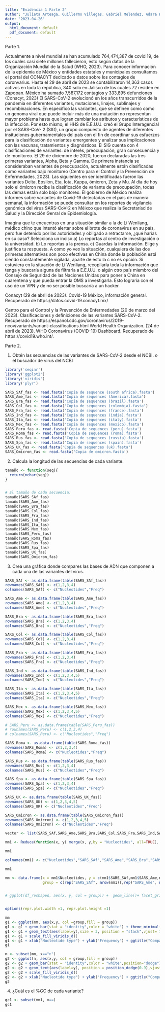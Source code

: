 ---
title: "Evidencia 1 Parte 2"
author: "Julieta Arteaga, Guillermo Villegas, Gabriel Melendez, Adara Pulido,"
date: "2023-04-26"
output:
  html_document: default
  pdf_document: default
---
Parte 1. 

Actualmente a nivel mundial  se han acumulado 764,474,387  de covid 19, de los cuales casi siete millones fallecieron, esto según datos de la Organización Mundial de la Salud (WHO, 2023). Para conocer información  de la epidemia de México y entidades estatales y municipales consultamos el portal del CONACYT dedicado a datos sobre los contagios de coronvarius. Hasta el 29 de abril de 2023 se contabilizaron 14,363 casos activos en toda la república, 340 solo en Jalisco de los cuales 72 residen en Zapopan. México ha sumado 7,587,172 contagios y 333,895 defunciones (Conacyt, 2023)
El SARS-CoV-2 evolucionó en los años transcurridos de la pandemia en diferentes variantes, mutaciones, linajes, sublinajes y recombinaciones. En específico las variantes, que se definen como como un genoma viral que puede incluir más de una mutación no representan mayor problema hasta que logran cambiar los atributos y características de la infección. Por esto mismo, el HHS de E.E.U.U. creó el Grupo Interagencial por el SARS-CoV- 2 (SIG), un grupo compuesto de agentes de diferentes insituciones gubernamentales  del país con el fin de  coordinar sus esfuerzos para la clasificación de variantes emergentes y analizar sus implicaciones con las vacunas, tratamientos y diagnósticos. El SIG cuenta con 4 clasificaciones de variantes: de interés, preocupación, gran consecuencia y de monitoreo. El 29 de diciembre de 2020, fueron declaradas las tres primeras variantes, Alpha, Beta y Gamma. De primera instancia se consideraban variantes de preocupación, actualmente están clasificadas como variantes bajo monitoreo (Centro para el Control y la Prevención de Enfermedades, 2023). Las siguientes en ser identificadas fueron las variantes Delta, Epsilon, Eta, Iota, Kappa, ómicron, Zeta y Mu. Al día de hoy solo el ómicron recibe la clasificación de variante de preocupación, todas las demas están solo bajo monitoreo. El gobierno de México realiza informes sobre variantes de Covid-19 detectadas en el país de manera semanal, la información se puede consultar en los reportes de vigilancia genómica del virus SARS-CoV-2 en Méixco que realiza la Secretaríad de Salud y la Dirección Genral de Epidemiología. 

Imagina que te encuentras en una situación similar a la de Li Wenliang, médico chino que intentó alertar sobre el brote de coronavirus en su país, pero fue detenido por las autoridades y obligado a retractarse, ¿qué harías en su caso? Selecciona un inciso:a) Lo reportas al centro de investigación o la universidad. b) Lo reportas a la prensa. c) Guardas la información. Elige y justifica tu respuesta.
A como yo veo la situación, cualquiera de las dos primeras alternativas son poco efectivas en China donde la población está siendo constantemente vigilada, aparte de esto la c no es opción. Si estuviera en la situación de Li Wenliang, recopilaría toda la información que tenga y buscaría alguna de filtrarla a E.E.U.U. o algún otro país miembro del Consejo de Seguridad de las Naciones Unidas para poner a China en cuarentena y que pueda entrar la OMS a investigarla. Esto lograría con el uso de un VPN y de no ser posible buscaría a un hacker. 

Conacyt (29 de abril de 2023). Covid-19 México, información general. Recuperado de https://datos.covid-19.conacyt.mx/

Centro para el Control y la Prevención de Enfermedades (20 de marzo del 2023). Clasificaciones y definiciones de las variantes SARS-CoV-2. Recuperado de https://espanol.cdc.gov/coronavirus/2019-ncov/variants/variant-classifications.html
World Health Organization. (24 de abril de 2023). WHO Coronavirus (COVID-19) Dashboard. Recuperado de https://covid19.who.int/.


Parte 2.

1. Obtén las secuencias de las variantes de SARS-CoV-2 desde el NCBI. o el buscador de virus del NCBI
```{r}
library('seqinr')
library('ggplot2')
library('viridis')
library('plyr')

SARS_SAf_fas <- read.fasta('Copia de sequence (south africa).fasta')
SARS_Ame_fas <- read.fasta('Copia de sequences (America).fasta')
SARS_Bra_fas <- read.fasta('Copia de sequences (brazil).fasta')
SARS_Col_fas <- read.fasta('Copia de sequences (colombia).fasta')
SARS_Fra_fas <- read.fasta('Copia de sequences (france).fasta')
SARS_Ind_fas <- read.fasta('Copia de sequences (india).fasta')
SARS_Ita_fas <- read.fasta('Copia de sequences (italy).fasta')
SARS_Mex_fas <- read.fasta('Copia de sequences (mexico).fasta')
SARS_Peru_fas <- read.fasta('Copia de sequences (peru).fasta')
SARS_Roma_fas <- read.fasta('Copia de sequences (roma).fasta')
SARS_Rus_fas <- read.fasta('Copia de sequences (russia).fasta')
SARS_Spa_fas <- read.fasta('Copia de sequences (spain).fasta')
SARS_UK_fas <- read.fasta('Copia de sequences (uk).fasta')
SARS_Omicron_fas <- read.fasta('Copia de omicron.fasta')

```
2. Calcula la longitud de las secuencias de cada variante.
```{r}
tamaño <- function(seq){
  return(nchar(seq))
}


# El tamaño de cada secuencia:
tamaño(SARS_SAf_fas)
tamaño(SARS_Ame_fas)
tamaño(SARS_Bra_fas)
tamaño(SARS_Col_fas)
tamaño(SARS_Fra_fas)
tamaño(SARS_Ind_fas)
tamaño(SARS_Ita_fas)
tamaño(SARS_Mex_fas)
tamaño(SARS_Peru_fas)
tamaño(SARS_Roma_fas)
tamaño(SARS_Rus_fas)
tamaño(SARS_Spa_fas)
tamaño(SARS_UK_fas)
tamaño(SARS_Omicron_fas)
```
3. Crea una gráfica donde compares las bases de ADN que componen a cada una de las variantes del virus.
```{r}
SARS_SAf <- as.data.frame(table(SARS_SAf_fas))
rownames(SARS_SAf) <- c(1,2,3,4)
colnames(SARS_SAf) <- c("Nucleotides","Freq")

SARS_Ame <- as.data.frame(table(SARS_Ame_fas))
rownames(SARS_Ame) <- c(1,2,3,4)
colnames(SARS_Ame) <- c("Nucleotides","Freq")

SARS_Bra <- as.data.frame(table(SARS_Bra_fas))
rownames(SARS_Bra) <- c(1,2,3,4)
colnames(SARS_Bra) <- c("Nucleotides","Freq")

SARS_Col <- as.data.frame(table(SARS_Col_fas))
rownames(SARS_Col) <- c(1,2,3,4)
colnames(SARS_Col) <- c("Nucleotides","Freq")

SARS_Fra <- as.data.frame(table(SARS_Fra_fas))
rownames(SARS_Fra) <- c(1,2,3,4)
colnames(SARS_Fra) <- c("Nucleotides","Freq")

SARS_Ind <- as.data.frame(table(SARS_Ind_fas))
rownames(SARS_Ind) <- c(1,2,3,4,5)
colnames(SARS_Ind) <- c("Nucleotides","Freq")

SARS_Ita <- as.data.frame(table(SARS_Ita_fas))
rownames(SARS_Ita) <- c(1,2,3,4,5)
colnames(SARS_Ita) <- c("Nucleotides","Freq")

SARS_Mex <- as.data.frame(table(SARS_Mex_fas))
rownames(SARS_Mex) <- c(1,2,3,4,5)
colnames(SARS_Mex) <- c("Nucleotides","Freq")

# SARS_Peru <- as.data.frame(table(SARS_Peru_fas))
# rownames(SARS_Peru) <- c(1,2,3,4)
# colnames(SARS_Peru) <- c("Nucleotides","Freq")

SARS_Roma <- as.data.frame(table(SARS_Roma_fas))
rownames(SARS_Roma) <- c(1,2,3,4)
colnames(SARS_Roma) <- c("Nucleotides","Freq")

SARS_Rus <- as.data.frame(table(SARS_Rus_fas))
rownames(SARS_Rus) <- c(1,2,3,4)
colnames(SARS_Rus) <- c("Nucleotides","Freq")

SARS_Spa <- as.data.frame(table(SARS_Spa_fas))
rownames(SARS_Spa) <- c(1,2,3,4)
colnames(SARS_Spa) <- c("Nucleotides","Freq")

SARS_UK <- as.data.frame(table(SARS_UK_fas))
rownames(SARS_UK) <- c(1,2,3,4,5)
colnames(SARS_UK) <- c("Nucleotides","Freq")

SARS_Omicron <- as.data.frame(table(SARS_Omicron_fas))
rownames(SARS_Omicron) <- c(1,2,3,4,5)
colnames(SARS_Omicron) <- c("Nucleotides","Freq")

vector <- list(SARS_SAf,SARS_Ame,SARS_Bra,SARS_Col,SARS_Fra,SARS_Ind,SARS_Ita,SARS_Mex,SARS_Roma,SARS_Rus,SARS_Spa,SARS_UK,SARS_Omicron)

mm1 <- Reduce(function(x, y) merge(x, y,by = "Nucleotides", all=TRUE), vector)

mm1

colnames(mm1) <- c("Nucleotides","SARS_SAf","SARS_Ame","SARS_Bra","SARS_Col","SARS_Fra","SARS_Ind","SARS_Ita","SARS_Mex","SARS_Roma","SARS_Rus","SARS_Spa","SARS_UK","SARS_Omicron")

mm1

mm <- data.frame(x = mm1$Nucleotides, y = c(mm1$SARS_SAf,mm1$SARS_Ame,mm1$SARS_Bra,mm1$SARS_Col,mm1$SARS_Fra,mm1$SARS_Ind,mm1$SARS_Ita,mm1$SARS_Mex,mm1$SARS_Roma,mm1$SARS_Rus,mm1$SARS_Spa,mm1$SARS_UK,mm1$SARS_Omicron),
                 group = c(rep("SARS_SAf", nrow(mm1)),rep("SARS_Ame", nrow(mm1)),rep("SARS_Bra", nrow(mm1)),rep("SARS_Col", nrow(mm1)),rep("SARS_Fra", nrow(mm1)),rep("SARS_Ind", nrow(mm1)),rep("SARS_Ita", nrow(mm1)),rep("SARS_Mex", nrow(mm1)),rep("SARS_Roma", nrow(mm1)),rep("SARS_Rus", nrow(mm1)),rep("SARS_Spa", nrow(mm1)),rep("SARS_UK", nrow(mm1)),rep("SARS_Omicron", nrow(mm1))))


# ggplot(df_reshaped, aes(x, y, col = group)) +  geom_line()+ facet_grid(group ~ .)


options(repr.plot.width =1, repr.plot.height =1)

mm
g1 <- ggplot(mm, aes(x,y, col =group,fill = group))
g1 <- g1 + geom_bar(stat = "identity",color = "white") + theme_minimal()
g1 <- g1 + geom_text(aes(label=y),size = 3, position = "stack",vjust= 1.6, hjust = 0.3)
g1 <- g1 + scale_fill_viridis_d()
g1 <- g1 + xlab("Nucleotide type") + ylab("Frequency") + ggtitle("Comparative Graph per variant")
g1

n <- subset(mm, x=="n")
g2 <- ggplot(n, aes(x,y, col = group,fill = group))
g2 <- g2 + geom_bar(stat = "identity",color = "white",position="dodge") + theme_minimal()
g2 <- g2 + geom_text(aes(label=y), position = position_dodge(0.9),vjust= 1.6,color = "black",size = 3)
g2 <- g2 + scale_fill_viridis_d()
g2 <- g2 + xlab("Nucleotide type") + ylab("Frequency") + ggtitle("Comparative Graph per variant n molecule")
g2
```
4. ¿Cuál es el %GC de cada variante?
```{r}

gc1 <- subset(mm1, x==)
gc1


```


